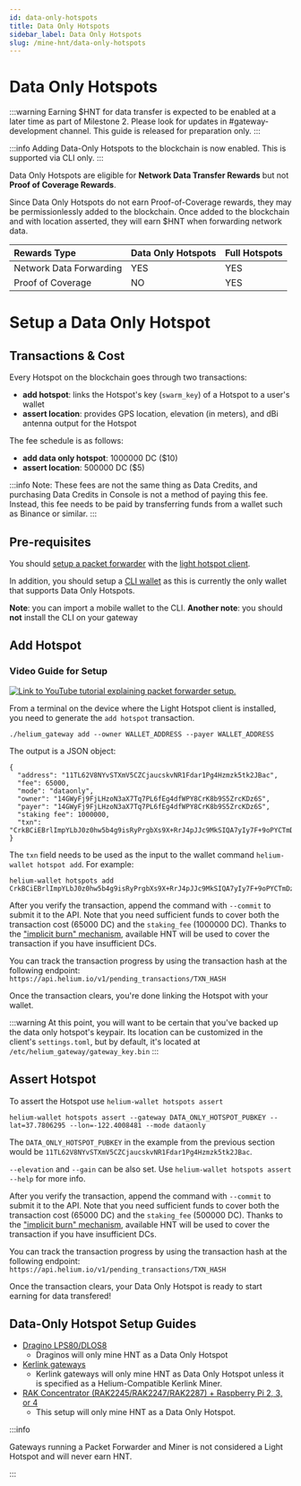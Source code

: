 ```yaml
---
id: data-only-hotspots
title: Data Only Hotspots
sidebar_label: Data Only Hotspots
slug: /mine-hnt/data-only-hotspots
---
```


# Data Only Hotspots


:::warning
Earning $HNT for data transfer is expected to be enabled at a later time as part of Milestone 2. Please look for updates in #gateway-development channel. This guide is released for preparation only.
:::

:::info
Adding Data-Only Hotspots to the blockchain is now enabled. This is supported via CLI only.
:::

Data Only Hotspots are eligible for **Network Data Transfer Rewards** but not
**Proof of Coverage Rewards**.

Since Data Only Hotspots do not earn Proof-of-Coverage rewards, they may be
permissionlessly added to the blockchain. Once added to the blockchain and
with location asserted, they will earn $HNT when forwarding network data.

| Rewards Type                 | Data Only Hotspots | Full Hotspots |
| :--------------------------- | :----------------- |:------------- |
| Network Data Forwarding      | YES                | YES           |
| Proof of Coverage            | NO                 | YES           |

# Setup a Data Only Hotspot

## Transactions & Cost

Every Hotspot on the blockchain goes through two transactions:
* **add hotspot**: links the Hotspot's key (`swarm_key`) of a Hotspot to a
user's wallet
* **assert location**: provides GPS location, elevation (in meters), and dBi antenna
output for the Hotspot

The fee schedule is as follows:
* **add data only hotspot**: 1000000 DC ($10)
* **assert location**: 500000 DC ($5)

:::info
Note:  These fees are not the same thing as Data Credits, and purchasing Data Credits in Console is not a method of paying this fee.  Instead, this fee needs to be paid by transferring funds from a wallet such as Binance or similar.
:::

## Pre-requisites

You should [setup a packet forwarder](/use-the-network/setup-a-packet-forwarder)
with the [light hotspot client](/mine-hnt/light-hotspots).

In addition, you should setup a [CLI wallet](/wallets/cli-wallet) as this
is currently the only wallet that supports Data Only Hotspots.

**Note**: you can import a mobile wallet to the CLI.
**Another note**: you should __not__ install the CLI on your gateway

## Add Hotspot

### Video Guide for Setup

[![Link to YouTube tutorial explaining packet forwarder setup.](https://img.youtube.com/vi/OuujPVK8f3U/0.jpg)](https://www.youtube.com/watch?v=OuujPVK8f3U)

From a terminal on the device where the Light Hotspot client is installed,
you need to generate the `add hotspot` transaction.

```
./helium_gateway add --owner WALLET_ADDRESS --payer WALLET_ADDRESS
```

The output is a JSON object:

```
{
  "address": "11TL62V8NYvSTXmV5CZCjaucskvNR1Fdar1Pg4Hzmzk5tk2JBac",
  "fee": 65000,
  "mode": "dataonly",
  "owner": "14GWyFj9FjLHzoN3aX7Tq7PL6fEg4dfWPY8CrK8b9S5ZrcKDz6S",
  "payer": "14GWyFj9FjLHzoN3aX7Tq7PL6fEg4dfWPY8CrK8b9S5ZrcKDz6S",
  "staking fee": 1000000,
  "txn": "CrkBCiEBrlImpYLbJ0z0hw5b4g9isRyPrgbXs9X+RrJ4pJJc9MkSIQA7yIy7F+9oPYCTmDz+v782GMJ4AC+jM+VfjvUgAHflWSJGMEQCIGfugfLkXv23vJcfwPYjLlMyzYhKp+Rg8B2YKwnsDHaUAiASkdxUO4fdS33D7vyid8Tulizo9SLEL1lduyvda9YVRCohAa5SJqWC2ydM9IcOW+IPYrEcj64G17PV/kayeKSSXPTJOMCEPUDo+wM="
}
```

The `txn` field needs to be used as the input to the wallet command
`helium-wallet hotspot add`. For example:

```
helium-wallet hotspots add CrkBCiEBrlImpYLbJ0z0hw5b4g9isRyPrgbXs9X+RrJ4pJJc9MkSIQA7yIy7F+9oPYCTmDz+v782GMJ4AC+jM+VfjvUgAHflWSJGMEQCIGfugfLkXv23vJcfwPYjLlMyzYhKp+Rg8B2YKwnsDHaUAiASkdxUO4fdS33D7vyid8Tulizo9SLEL1lduyvda9YVRCohAa5SJqWC2ydM9IcOW+IPYrEcj64G17PV/kayeKSSXPTJOMCEPUDo+wM=
```

After you verify the transaction, append the command with `--commit`
to submit it to the API. Note that you need sufficient funds to cover
both the transaction cost (65000 DC) and the `staking_fee` (1000000 DC).
Thanks to the ["implicit burn" mechanism](/blockchain/transaction-fees/#transaction-fees-and-implicit-burn),
available HNT will be used to cover the transaction if you have
insufficient DCs.

You can track the transaction progress by using the
transaction hash at the following endpoint: `https://api.helium.io/v1/pending_transactions/TXN_HASH`

Once the transaction clears, you're done linking the Hotspot with your
wallet.

:::warning
At this point, you will want to be certain that you've backed up the
data only hotspot's keypair. Its location can be customized in the client's
`settings.toml`, but by default, it's located at
`/etc/helium_gateway/gateway_key.bin`
:::

## Assert Hotspot

To assert the Hotspot use `helium-wallet hotspots assert`
```
helium-wallet hotspots assert --gateway DATA_ONLY_HOTSPOT_PUBKEY --lat=37.7806295 --lon=-122.4008481 --mode dataonly
```

The `DATA_ONLY_HOTSPOT_PUBKEY` in the example from the previous section
would be `11TL62V8NYvSTXmV5CZCjaucskvNR1Fdar1Pg4Hzmzk5tk2JBac`.

`--elevation` and `--gain` can be also set. Use `helium-wallet hotspots assert --help` for more info.

After you verify the transaction, append the command with `--commit`
to submit it to the API. Note that you need sufficient funds to cover
both the transaction cost (65000 DC) and the `staking_fee` (500000 DC).
Thanks to the ["implicit burn" mechanism](/blockchain/transaction-fees/#transaction-fees-and-implicit-burn),
available HNT will be used to cover the transaction if you have
insufficient DCs.

You can track the transaction progress by using the
transaction hash at the following endpoint: `https://api.helium.io/v1/pending_transactions/TXN_HASH`

Once the transaction clears, your Data Only Hotspot is ready to start
earning for data transfered!

## Data-Only Hotspot Setup Guides

- [Dragino LPS80/DLOS8](/mine-hnt/data-only-guides/dragino)
  - Draginos will only mine HNT as a Data Only Hotspot
- [Kerlink gateways](/mine-hnt/data-only-guides/kerlink)
  - Kerlink gateways will only mine HNT as Data Only Hotspot unless it is
    specified as a Helium-Compatible Kerlink Miner.
- [RAK Concentrator (RAK2245/RAK2247/RAK2287) + Raspberry Pi 2, 3, or 4](/mine-hnt/data-only-guides/rak-concentrators)
  - This setup will only mine HNT as a Data Only Hotspot.

:::info

Gateways running a Packet Forwarder and Miner is not considered a Light Hotspot
and will never earn HNT.

:::
